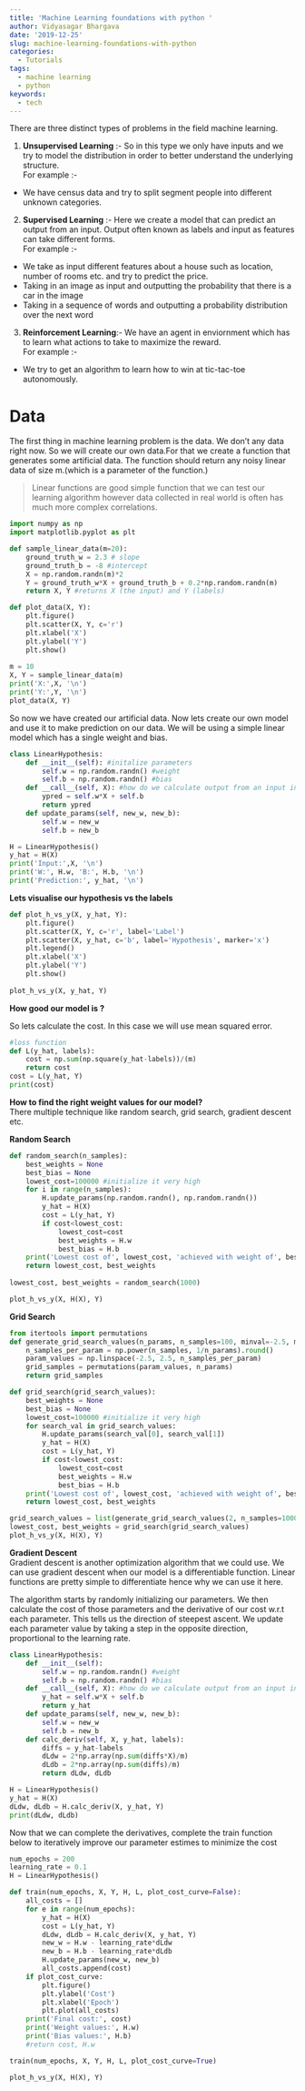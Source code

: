 ```yaml
---
title: 'Machine Learning foundations with python '
author: Vidyasagar Bhargava
date: '2019-12-25'
slug: machine-learning-foundations-with-python
categories:
  - Tutorials
tags:
  - machine learning
  - python
keywords:
  - tech
---
```


There are three distinct types of problems in the field machine learning.  

1. **Unsupervised Learning** :- So in this type we only have inputs and we try to model the distribution in order to better understand the underlying structure.  
For example :-
  * We have census data and try to split segment people into different unknown categories.  
 
2. **Supervised Learning** :- Here we create a model that can predict an output from an input.
Output often known as labels and input as features can take different forms.  
For example :- 
  * We take as input different features about a house such as location, number of rooms etc.  and try to predict the price.  
  * Taking in an image as input and outputting the probability that there is a car in the image
  * Taking in a sequence of words and outputting a probability distribution over the next word

3. **Reinforcement Learning**:- We have an agent in enviornment which has to learn what actions to take to maximize the reward.  
For example :- 
  * We try to get an algorithm to learn  how to win at tic-tac-toe autonomously.
 
 
 
# Data
The first thing in machine learning problem is the data. We don't any data right now. So we will create our own data.For that we create a
function that generates some artificial data. The function should return any noisy linear data of size m.(which is a parameter of the function.)  

> Linear functions are good simple function that we can test our learning algorithm however data collected in real world is often has much more complex correlations.


```python
import numpy as np
import matplotlib.pyplot as plt

def sample_linear_data(m=20): 
    ground_truth_w = 2.3 # slope
    ground_truth_b = -8 #intercept
    X = np.random.randn(m)*2
    Y = ground_truth_w*X + ground_truth_b + 0.2*np.random.randn(m)
    return X, Y #returns X (the input) and Y (labels)

def plot_data(X, Y):
    plt.figure()
    plt.scatter(X, Y, c='r')
    plt.xlabel('X')
    plt.ylabel('Y')
    plt.show()
    
m = 10
X, Y = sample_linear_data(m)
print('X:',X, '\n')
print('Y:',Y, '\n')
plot_data(X, Y)
```
 
 
 So now we have created our artificial data. Now lets create our own model and use it to make prediction on our data. We will be using a simple linear model which has a single weight and bias. 
 
 
```python
class LinearHypothesis:
    def __init__(self): #initalize parameters 
        self.w = np.random.randn() #weight
        self.b = np.random.randn() #bias
    def __call__(self, X): #how do we calculate output from an input in our model?
        ypred = self.w*X + self.b
        return ypred
    def update_params(self, new_w, new_b):
        self.w = new_w
        self.b = new_b

H = LinearHypothesis()
y_hat = H(X)
print('Input:',X, '\n')
print('W:', H.w, 'B:', H.b, '\n')
print('Prediction:', y_hat, '\n')
```
 
**Lets visualise our hypothesis vs the labels** 

```python
def plot_h_vs_y(X, y_hat, Y):
    plt.figure()
    plt.scatter(X, Y, c='r', label='Label')
    plt.scatter(X, y_hat, c='b', label='Hypothesis', marker='x')
    plt.legend()
    plt.xlabel('X')
    plt.ylabel('Y')
    plt.show()
    
plot_h_vs_y(X, y_hat, Y)
```
 
 
 **How good our model is ?** 
 
 So lets calculate the cost. In this case we will use mean squared error.

  
```python
#loss function 
def L(y_hat, labels):
    cost = np.sum(np.square(y_hat-labels))/(m)
    return cost
cost = L(y_hat, Y)
print(cost)

```
 
 
**How to find the right weight values for our model?**  
There multiple technique like random search, grid search, gradient descent etc.  


**Random Search** 

```python
def random_search(n_samples):
    best_weights = None
    best_bias = None
    lowest_cost=100000 #initialize it very high
    for i in range(n_samples):
        H.update_params(np.random.randn(), np.random.randn())
        y_hat = H(X)
        cost = L(y_hat, Y)
        if cost<lowest_cost:
            lowest_cost=cost
            best_weights = H.w
            best_bias = H.b
    print('Lowest cost of', lowest_cost, 'achieved with weight of', best_weights, 'and bias of', best_bias)
    return lowest_cost, best_weights
    
lowest_cost, best_weights = random_search(1000)
```

```python

plot_h_vs_y(X, H(X), Y)
```
 
 
 **Grid Search**
```python
from itertools import permutations
def generate_grid_search_values(n_params, n_samples=100, minval=-2.5, maxval=2.5):
    n_samples_per_param = np.power(n_samples, 1/n_params).round()
    param_values = np.linspace(-2.5, 2.5, n_samples_per_param)
    grid_samples = permutations(param_values, n_params)
    return grid_samples

def grid_search(grid_search_values):
    best_weights = None
    best_bias = None
    lowest_cost=100000 #initialize it very high
    for search_val in grid_search_values:
        H.update_params(search_val[0], search_val[1])
        y_hat = H(X)
        cost = L(y_hat, Y)
        if cost<lowest_cost:
            lowest_cost=cost
            best_weights = H.w
            best_bias = H.b
    print('Lowest cost of', lowest_cost, 'achieved with weight of', best_weights, 'and bias of', best_bias)
    return lowest_cost, best_weights
```
 
 
```python
grid_search_values = list(generate_grid_search_values(2, n_samples=1000))
lowest_cost, best_weights = grid_search(grid_search_values)
plot_h_vs_y(X, H(X), Y)
```
 
**Gradient Descent**  
Gradient descent is another optimization algorithm that we could use. We can use gradient descent when our model is a differentiable function. Linear functions are pretty simple to differentiate hence why we can use it here.  

The algorithm starts by randomly initializing our parameters. We then calculate the cost of those parameters and the derivative of our cost w.r.t each parameter. This tells us the direction of steepest ascent. We update each parameter value by taking a step in the opposite direction, proportional to the learning rate.  
 
```python
class LinearHypothesis:
    def __init__(self): 
        self.w = np.random.randn() #weight
        self.b = np.random.randn() #bias
    def __call__(self, X): #how do we calculate output from an input in our model?
        y_hat = self.w*X + self.b
        return y_hat
    def update_params(self, new_w, new_b):
        self.w = new_w
        self.b = new_b
    def calc_deriv(self, X, y_hat, labels):
        diffs = y_hat-labels
        dLdw = 2*np.array(np.sum(diffs*X)/m)
        dLdb = 2*np.array(np.sum(diffs)/m)
        return dLdw, dLdb
```
 
```python
H = LinearHypothesis()
y_hat = H(X)
dLdw, dLdb = H.calc_deriv(X, y_hat, Y)
print(dLdw, dLdb)
```
 
 
Now that we can complete the derivatives, complete the train function below to iteratively improve our parameter estimes to minimize the cost
 
```python
num_epochs = 200
learning_rate = 0.1
H = LinearHypothesis()
```
 
 
```python
def train(num_epochs, X, Y, H, L, plot_cost_curve=False):
    all_costs = []
    for e in range(num_epochs):
        y_hat = H(X)
        cost = L(y_hat, Y)
        dLdw, dLdb = H.calc_deriv(X, y_hat, Y)
        new_w = H.w - learning_rate*dLdw
        new_b = H.b - learning_rate*dLdb
        H.update_params(new_w, new_b)
        all_costs.append(cost)
    if plot_cost_curve:
        plt.figure()
        plt.ylabel('Cost')
        plt.xlabel('Epoch')
        plt.plot(all_costs)
    print('Final cost:', cost)
    print('Weight values:', H.w)
    print('Bias values:', H.b)
    #return cost, H.w
```
 
```python
train(num_epochs, X, Y, H, L, plot_cost_curve=True)
```
 
```python
plot_h_vs_y(X, H(X), Y)

```
 
 